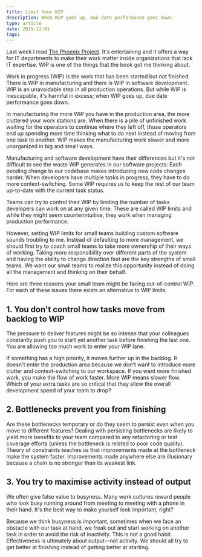 ```yaml
---
title: Limit Your WIP
description: When WIP goes up, due date performance goes down.
type: article
date: 2019-12-01
tags:
---
```


Last week I read [The Phoenix Project](https://www.amazon.com/Phoenix-Project-DevOps-Helping-Business/dp/0988262592). It's entertaining and it offers a way for IT departments to make their work matter inside organizations that lack IT expertise. WIP is one of the things that the book got me thinking about.

Work in progress (WIP) is the work that has been started but not finished. There is WIP in manufacturing and there is WIP in software development. WIP is an unavoidable step in all production operations. But while WIP is inescapable, it's harmful in excess; when WIP goes up, due date performance goes down.

In manufacturing the more WIP you have in the production area, the more cluttered your work stations are. When there is a pile of unfinished work waiting for the operators to continue where they left off, those operators end up spending more time thinking what to do next instead of moving from one task to another. WIP makes the manufacturing work slower and more unorganized in big and small ways.

Manufacturing and software development have their differences but it's not difficult to see the waste WIP generates in our software projects: Each pending change to our codebase makes introducing new code changes harder. When developers have multiple tasks in progress, they have to do more context-switching. Some WIP requires us to keep the rest of our team up-to-date with the current task status.

Teams can try to control their WIP by limiting the number of tasks developers can work on at any given time. These are called WIP limits and while they might seem counterintuitive, they work when managing production performance.

However, setting WIP limits for small teams building custom software sounds troubling to me. Instead of defaulting to more management, we should first try to coach small teams to take more ownership of their ways of working. Taking more responsibility over different parts of the system and having the ability to change direction fast are the key strengths of small teams. We want our small teams to realize this opportunity instead of doing all the management and thinking on their behalf.

Here are three reasons your small team might be facing out-of-control WIP. For each of these issues there exists an alternative to WIP limits.

## 1. You don't control how tasks move from backlog to WIP

The pressure to deliver features might be so intense that your colleagues constantly push you to start yet another task before finishing the last one. You are allowing too much work to enter your WIP lane.

If something has a high priority, it moves further up in the backlog. It doesn't enter the production area because we don't want to introduce more clutter and context-switching to our workspace. If you want more finished work, you make the flow of work faster. More WIP means slower flow. Which of your extra tasks are so critical that they allow the overall development speed of your team to drop?

## 2. Bottlenecks prevent you from finishing

Are these bottlenecks temporary or do they seem to persist even when you move to different features? Dealing with persisting bottlenecks are likely to yield more benefits to your team compared to any refactoring or test coverage efforts (unless the bottleneck is related to poor code quality). Theory of constraints teaches us that improvements made at the bottleneck make the system faster. Improvements made anywhere else are illusionary because a chain is no stronger than its weakest link.

## 3. You try to maximise activity instead of output

We often give false value to busyness. Many work cultures reward people who look busy running around from meeting to meeting with a phone in their hand. It's the best way to make yourself look important, right?

Because we think busyness is important, sometimes when we face an obstacle with our task at hand, we freak out and start working on another task in order to avoid the risk of inactivity. This is not a good habit. Effectiveness is ultimately about output—not activity. We should all try to get better at finishing instead of getting better at starting.
